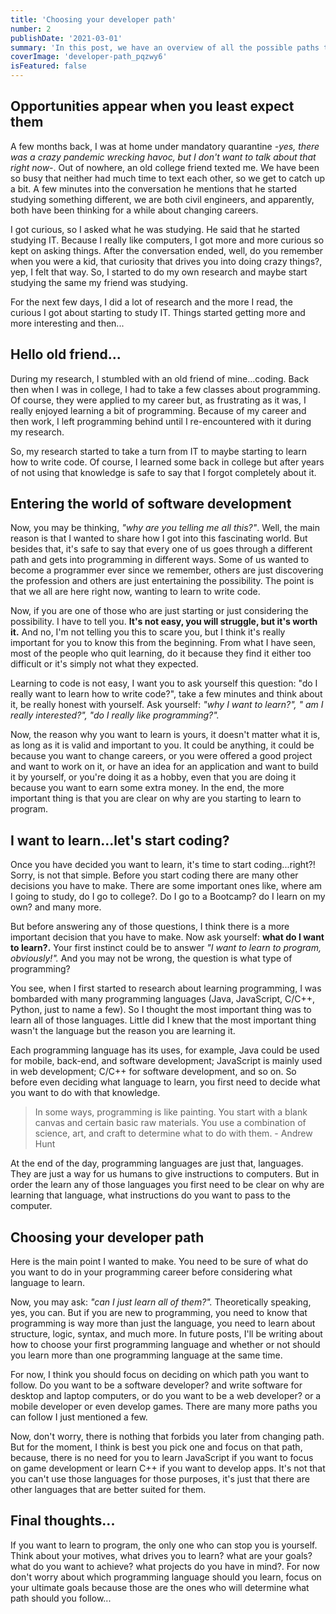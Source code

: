 ```yaml
---
title: 'Choosing your developer path'
number: 2
publishDate: '2021-03-01'
summary: 'In this post, we have an overview of all the possible paths that we can take as a developer'
coverImage: 'developer-path_pqzwy6'
isFeatured: false
---
```


## Opportunities appear when you least expect them

A few months back, I was at home under mandatory quarantine _-yes, there was a crazy pandemic wrecking havoc, but I don't want to talk about that right now-_. Out of nowhere, an old college friend texted me. We have been so busy that neither had much time to text each other, so we get to catch up a bit. A few minutes into the conversation he mentions that he started studying something different, we are both civil engineers, and apparently, both have been thinking for a while about changing careers.

I got curious, so I asked what he was studying. He said that he started studying IT. Because I really like computers, I got more and more curious so kept on asking things. After the conversation ended, well, do you remember when you were a kid, that curiosity that drives you into doing crazy things?, yep, I felt that way. So, I started to do my own research and maybe start studying the same my friend was studying.

For the next few days, I did a lot of research and the more I read, the curious I got about starting to study IT. Things started getting more and more interesting and then...

## Hello old friend...

During my research, I stumbled with an old friend of mine...coding. Back then when I was in college, I had to take a few classes about programming. Of course, they were applied to my career but, as frustrating as it was, I really enjoyed learning a bit of programming. Because of my career and then work, I left programming behind until I re-encountered with it during my research.

So, my research started to take a turn from IT to maybe starting to learn how to write code. Of course, I learned some back in college but after years of not using that knowledge is safe to say that I forgot completely about it.

## Entering the world of software development

Now, you may be thinking, _"why are you telling me all this?"_. Well, the main reason is that I wanted to share how I got into this fascinating world. But besides that, it's safe to say that every one of us goes through a different path and gets into programming in different ways. Some of us wanted to become a programmer ever since we remember, others are just discovering the profession and others are just entertaining the possibility. The point is that we all are here right now, wanting to learn to write code.

Now, if you are one of those who are just starting or just considering the possibility. I have to tell you. **It's not easy, you will struggle, but it's worth it.** And no, I'm not telling you this to scare you, but I think it's really important for you to know this from the beginning. From what I have seen, most of the people who quit learning, do it because they find it either too difficult or it's simply not what they expected.

Learning to code is not easy, I want you to ask yourself this question: "do I really want to learn how to write code?", take a few minutes and think about it, be really honest with yourself. Ask yourself: _"why I want to learn?", " am I really interested?", "do I really like programming?"._

Now, the reason why you want to learn is yours, it doesn't matter what it is, as long as it is valid and important to you. It could be anything, it could be because you want to change careers, or you were offered a good project and want to work on it, or have an idea for an application and want to build it by yourself, or you're doing it as a hobby, even that you are doing it because you want to earn some extra money. In the end, the more important thing is that you are clear on why are you starting to learn to program.

## I want to learn...let's start coding?

Once you have decided you want to learn, it's time to start coding...right?! Sorry, is not that simple. Before you start coding there are many other decisions you have to make. There are some important ones like, where am I going to study, do I go to college?. Do I go to a Bootcamp? do I learn on my own? and many more.

But before answering any of those questions, I think there is a more important decision that you have to make. Now ask yourself: **what do I want to learn?.** Your first instinct could be to answer _"I want to learn to program, obviously!"._ And you may not be wrong, the question is what type of programming?

You see, when I first started to research about learning programming, I was bombarded with many programming languages (Java, JavaScript, C/C++, Python, just to name a few). So I thought the most important thing was to learn all of those languages. Little did I knew that the most important thing wasn't the language but the reason you are learning it.

Each programming language has its uses, for example, Java could be used for mobile, back-end, and software development; JavaScript is mainly used in web development; C/C++ for software development, and so on. So before even deciding what language to learn, you first need to decide what you want to do with that knowledge.

> In some ways, programming is like painting. You start with a blank canvas and certain basic raw materials. You use a combination of science, art, and craft to determine what to do with them. - Andrew Hunt

At the end of the day, programming languages are just that, languages. They are just a way for us humans to give instructions to computers. But in order the learn any of those languages you first need to be clear on why are learning that language, what instructions do you want to pass to the computer.

## Choosing your developer path

Here is the main point I wanted to make. You need to be sure of what do you want to do in your programming career before considering what language to learn.

Now, you may ask: _"can I just learn all of them?"._ Theoretically speaking, yes, you can. But if you are new to programming, you need to know that programming is way more than just the language, you need to learn about structure, logic, syntax, and much more. In future posts, I'll be writing about how to choose your first programming language and whether or not should you learn more than one programming language at the same time.

For now, I think you should focus on deciding on which path you want to follow. Do you want to be a software developer? and write software for desktop and laptop computers, or do you want to be a web developer? or a mobile developer or even develop games. There are many more paths you can follow I just mentioned a few.

Now, don't worry, there is nothing that forbids you later from changing path. But for the moment, I think is best you pick one and focus on that path, because, there is no need for you to learn JavaScript if you want to focus on game development or learn C++ if you want to develop apps. It's not that you can't use those languages for those purposes, it's just that there are other languages that are better suited for them.

## Final thoughts...

If you want to learn to program, the only one who can stop you is yourself. Think about your motives, what drives you to learn? what are your goals? what do you want to achieve? what projects do you have in mind?. For now don't worry about which programming language should you learn, focus on your ultimate goals because those are the ones who will determine what path should you follow...
